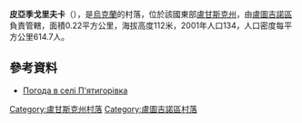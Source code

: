 {{coord|48|20|54|N|39|23|11|E|scale:100000|display=title}}

'''皮亞季戈里夫卡'''（{{lang-uk|П'ятигорівка}}），是[[烏克蘭|烏克蘭]]的村落，位於該國東部[[盧甘斯克州|盧甘斯克州]]，由[[盧圖吉諾區|盧圖吉諾區]]負責管轄，面積0.22平方公里，海拔高度112米，2001年人口134，人口密度每平方公里614.7人。

==參考資料==
* [http://weather.in.ua/ua/lyganskaja/19358 Погода в селі П'ятигорівка] {{Wayback|url=http://weather.in.ua/ua/lyganskaja/19358 |date=20111220030015 }}

{{DEFAULTSORT:П'ятигорівка}}
[[Category:盧甘斯克州村落|Category:盧甘斯克州村落]]
[[Category:盧圖吉諾區村落|Category:盧圖吉諾區村落]]


{{Luhansk-geo-stub}}